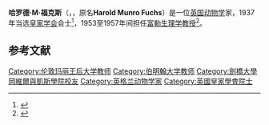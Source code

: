 {{Infobox person
| name = Professor Harold Munro Fox
| honorific_prefix = 
| honorific_suffix = 
| image =
| image_size = 
| alt = 
| caption = 
| birth_name = Harold Munro Fuchs
| birth_date = {{birth date|df=yes|1889|09|28}}
| birth_place = 英格兰[[伦敦|伦敦]][[克拉珀姆|克拉珀姆]]
| death_date = {{Death date and age|df=yes|1967|01|29|1889|09|28}}
| death_place = 英格兰伦敦[[聖喬治醫院|聖喬治醫院]]
| resting_place = 
| resting_place_coordinates = <!-- {{coord|LAT|LONG|display=inline,title}} -->
| monuments = 
| nationality = 英国
| known_for = 
| education = [[布萊頓公學|布萊頓公學]]
| alma_mater = [[劍橋大學岡維爾與凱斯學院|劍橋大學岡維爾與凱斯學院]]
| employer = {{unbulleted list
 |[[Marine_Biological_Association_of_the_United_Kingdom|Marine Biological Association]] (1911–1912, 1919)
 |[[Stazione_Zoologica|Stazione Zoologica]] (1912–1913)
 |[[Royal_College_of_Science|Royal College of Science]] (1913–1914, 1919)
 |[[Royal_Army_Service_Corps|Royal Army Service Corps]] (1914–1918)
 |Cairo School of Medicine (1919–1923)
 |[[劍橋大學岡維爾與凱斯學院|劍橋大學岡維爾與凱斯學院]] (1923–1927?)
 |[[伯明翰大学|伯明翰大学]] (1927–1941)
 |[[Bedford_College_(London)|Bedford College (London)]] (1941–1954)
 }}
| notable_works = 
| influences = 
| influenced = 
| occupation = [[动物学家|动物学家]]
| title = [[富勒生理学教授|富勒生理学教授]]（1953–1957）
| religion = 
| spouse = Léonie Thérèse Roger (1917–?)<br>Natalia 'Natasha' Lvovna (1931–1967)
| relations = [[Alison_Settle|Alison Settle]], editor-in-chief of ''[[Vogue_(British_magazine)|Vogue]]'' (sister)
| awards = [[皇家学会会士|皇家学会会士]]<ref name="frs"/> <small>(1937)</small><br>[[林奈奖章|林奈奖章]] {{small|(1959)}}<br>[[達爾文獎章|達爾文獎章]] <small>(1966)</small>
| signature = 
| signature_alt = 
}}
'''哈罗德·M·福克斯'''（{{lang-en|'''Harold Munro Fox'''}}，{{bd|1889年|9月28日|1967年|1月29日}}，原名'''Harold Munro Fuchs'''）是一位[[英国|英国]][[动物学|动物学]]家，1937年当选[[皇家学会|皇家学会]]会士<ref name="frs">{{Cite journal | last1 = Smith | first1 = J. E. | doi = 10.1098/rsbm.1968.0009 | title = Harold Munro Fox 1889-1967 | journal = [[Biographical_Memoirs_of_Fellows_of_the_Royal_Society|Biographical Memoirs of Fellows of the Royal Society]] | volume = 14 | pages = 206–226 | year = 1968 | doi-access = free }}</ref>，1953至1957年间担任[[富勒生理学教授|富勒生理学教授]]<ref name="odnb">{{Cite ODNB| title = Fox , Harold Munro| doi = 10.1093/ref:odnb/33233 | year = 2004 | pmid =  | pmc = | last1 = Green | first1 = John | editor1-first = V. M | editor1-last = Quirke }}</ref>。

==参考文献==
{{reflist}}

{{s-start}}
{{s-aca}}
{{succession box
| before = [[爱德华·詹姆斯·索尔兹伯里|爱德华·詹姆斯·索尔兹伯里]]
| title  = [[富勒生理学教授|富勒生理学教授]]
| years  = 1953 – 1957
| after  = [[约翰·扎卡里·杨|约翰·扎卡里·杨]]}}
{{s-end}}

{{Authority control}}

{{DEFAULTSORT:Fox, Harold Munro}}

[[Category:伦敦玛丽王后大学教师|Category:伦敦玛丽王后大学教师]]
[[Category:伯明翰大学教师|Category:伯明翰大学教师]]
[[Category:劍橋大學岡維爾與凱斯學院校友|Category:劍橋大學岡維爾與凱斯學院校友]]
[[Category:英格兰动物学家|Category:英格兰动物学家]]
[[Category:英國皇家學會院士|Category:英國皇家學會院士]]
